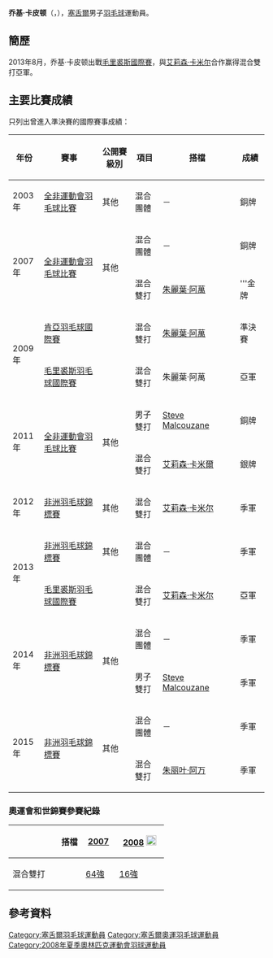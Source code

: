 {{noteTA|G1=Badminton}}
{{Infobox 羽球選手
| playername              = 乔基·卡皮顿<br/>{{lang|en|Georgie Cupidon}}
| image                   = 
| size                    = 
| caption                 = 
| birth_name              = 
| date_of_birth           = {{birth_date_and_age|1981|11|10}}
| place_of_birth          = 
| height                  = {{height|m=1.75}}
| weight                  = 
| event                   = 男子雙打、混合雙打
| country                 = {{SEY}}
| years_active            = 
| handedness              = 
| coach                   = 
| highest_ranking         = 第131位（混雙-[[朱丽叶·阿万|朱丽叶·阿万]]）
| date_of_highest_ranking = 2010年1月21日<ref name="ranking">[http://bwfcontent.tournamentsoftware.com/ranking/player.aspx?id=10445&player=116159 BWF World Ranking - Ranking of Georgie CUPIDON (12216)]{{en}}</ref>
| current_ranking         = 第221位（男雙-[[Steve_Malcouzanne|Malcouzanne]]）<br/>第1421位（男雙-[[Kervin_Ghislain|Ghislain]]）<br/>第345位（混雙-[[朱丽叶·阿万|朱丽叶·阿万]]）<br/>第392位（混雙-[[艾莉森·卡米尔|卡米尔]]）
| date_of_current_ranking = 2015年12月31日<ref>[http://bwfcontent.tournamentsoftware.com/ranking/category.aspx?id=10445&category=474 BWF World Ranking - BWF世界排名榜 (12/31/2015) - Men's doubles]{{en}}</ref><ref>[http://bwfcontent.tournamentsoftware.com/ranking/category.aspx?id=10445&category=476 BWF World Ranking - BWF世界排名榜 (12/31/2015) - Mixed doubles] {{Wayback|url=http://bwfcontent.tournamentsoftware.com/ranking/category.aspx?id=10445&category=476 |date=20181001163336 }}{{en}}</ref>
| played                  = 18勝–24負（男單）<br/>48勝–47負（男雙）<br/>67勝–44負（混雙）
| titles                  = 
| bwf_profile             = BD0125EF-4779-4081-99D1-BA8F6733755B
| bwf_id                  = 12216
| updated                 = 2016年1月7日
}}
{{MedalTableTop|width=286px}}
{{MedalSport | 男子[[羽毛球|羽毛球]]}}
{{MedalCountry | {{SEY}}}}
{{MedalCompetition | [[非洲運動會|非洲運動會]]}}
{{MedalBronze| [[2003年全非運動會羽毛球比賽|2003年 阿布加]] | 混合團體 }}
{{MedalBronze| [[2007年全非運動會羽毛球比賽|2007年 阿爾及爾]] | 混合團體 }}
{{MedalGold  | [[2007年全非運動會羽毛球比賽|2007年 阿爾及爾]] | 混合雙打 }}
{{MedalBronze| [[2011年全非運動會羽毛球比賽|2011年 馬布多]] | 男子雙打 }}
{{MedalSilver| [[2011年全非運動會羽毛球比賽|2011年 馬布多]] | 混合雙打 }}
{{MedalBronze| [[2015年非洲羽毛球錦標賽|2015年 布拉柴維爾]] | 混合團體 }}
{{MedalBronze| [[2015年非洲羽毛球錦標賽|2015年 布拉柴維爾]] | 混合雙打 }}
{{MedalCompetition | [[非洲羽毛球錦標賽|非洲羽毛球錦標賽]]}}
{{MedalBronze| [[2012年非洲羽毛球錦標賽|2012年 亞的斯亞貝巴]] | 混合雙打 }}
{{MedalBronze| [[2013年非洲羽毛球錦標賽|2013年 羅斯希爾]] | 混合團體 }}
{{MedalBronze| [[2014年非洲羽毛球錦標賽|2014年 洛巴策]] | 混合團體 }}
{{MedalBronze| [[2014年非洲羽毛球錦標賽|2014年 洛巴策]] | 男子雙打 }}
{{MedalBottom}}
'''乔基·卡皮顿'''（{{lang|en|Georgie Cupidon}}，{{bd|1981年|4月29日||}}），[[塞舌爾|塞舌爾]]男子[[羽毛球|羽毛球]]運動員。

==簡歷==
2013年8月，乔基·卡皮顿出戰[[2013年毛里裘斯羽毛球國際賽|毛里裘斯國際賽]]，與[[艾莉森·卡米尔|艾莉森·卡米尔]]合作赢得混合雙打亞軍。

==主要比賽成績==
只列出曾進入準決賽的國際賽事成績：
{| class=wikitable style="text-align:center; font-size:small;" 
!width="50"|年份
!width="180"|賽事
!width="80"|公開賽級別
!width="60"|項目
!width="180"|搭檔
!width="50"|成績
|-
!rowspan="1"|2003年
|[[2003年全非運動會羽毛球比賽|全非運動會羽毛球比賽]]
|其他
|混合團體
|－
|bgcolor="#b8860b"|銅牌
|-
!rowspan="2"|2007年
|rowspan="2"|[[2007年全非運動會羽毛球比賽|全非運動會羽毛球比賽]]
|rowspan="2"|其他
|混合團體
|－
|bgcolor="#b8860b"|銅牌
|-
|混合雙打
|[[朱麗葉·阿萬|朱麗葉·阿萬]]
|bgcolor="gold"|'''金牌
|-
!rowspan="2"|2009年
|[[2009年肯亞羽毛球國際賽|肯亞羽毛球國際賽]]
|{{BWFIS}}
|混合雙打
|[[朱麗葉·阿萬|朱麗葉·阿萬]]
|bgcolor="#b8860b"|準決賽
|-
|[[2009年毛里裘斯羽毛球國際賽|毛里裘斯羽毛球國際賽]]
|{{BWFIS}}
|混合雙打
|朱麗葉·阿萬
|bgcolor="silver"|亞軍
|-
!rowspan="2"|2011年
|rowspan="2"|[[2011年全非運動會羽毛球比賽|全非運動會羽毛球比賽]]
|rowspan="2"|其他
|男子雙打
|[[Steve_Malcouzane|Steve Malcouzane]]
|bgcolor="#b8860b"|銅牌
|-
|混合雙打
|[[艾莉森·卡米爾|艾莉森·卡米爾]]
|bgcolor="silver"|銀牌
|-
!rowspan="1"|2012年
|[[2012年非洲羽毛球錦標賽|非洲羽毛球錦標賽]]
|其他
|混合雙打
|[[艾莉森·卡米尔|艾莉森·卡米尔]]
|bgcolor="#b8860b"|季軍
|-
!rowspan="2"|2013年
|[[2013年非洲羽毛球錦標賽|非洲羽毛球錦標賽]]
|其他
|混合團體
|－
|bgcolor="#b8860b"|季軍
|-
|[[2013年毛里裘斯羽毛球國際賽|毛里裘斯羽毛球國際賽]]
|{{BWFFS}}
|混合雙打
|[[艾莉森·卡米尔|艾莉森·卡米尔]]
|bgcolor="silver"|亞軍
|-
!rowspan="2"|2014年
|rowspan="2"|[[2014年非洲羽毛球錦標賽|非洲羽毛球錦標賽]]
|rowspan="2"|其他
|混合團體
|－
|bgcolor="#b8860b"|季軍
|-
|男子雙打
|[[Steve_Malcouzane|Steve Malcouzane]]
|bgcolor="#b8860b"|季軍
|-
!rowspan="2"|2015年
|rowspan="2"|[[2015年非洲羽毛球錦標賽|非洲羽毛球錦標賽]]
|rowspan="2"|其他
|混合團體
|－
|bgcolor="#b8860b"|季軍
|-
|混合雙打
|[[朱丽叶·阿万|朱丽叶·阿万]]
|bgcolor="#b8860b"|季軍
|}
{{BWF賽事級別索引}}

===奧運會和世錦賽參賽紀錄===
{| class=wikitable style="text-align:center; font-size:small;" 
!
!搭檔
!width="50"|[[2007年世界羽毛球錦標賽|2007]]
!width="80"|[[2008年夏季奧林匹克運動會羽毛球比賽|2008]] [[File:Olympic_rings_without_rims.svg|20px]]
|-
!width="80"|混合雙打
|align="left"|{{nowrap|[[朱丽叶·阿万|朱丽叶·阿万]]}}
|[[2007年世界羽毛球錦標賽混合雙打項目|64強]]
|[[2008年夏季奧林匹克運動會羽毛球混合雙打比賽|16強]]
|}

==參考資料==
{{Reflist}}

{{DEFAULTSORT:Cupidon, Georgie}}
[[Category:塞舌爾羽毛球運動員|Category:塞舌爾羽毛球運動員]]
[[Category:塞舌爾奧運羽毛球運動員|Category:塞舌爾奧運羽毛球運動員]]
[[Category:2008年夏季奧林匹克運動會羽球運動員|Category:2008年夏季奧林匹克運動會羽球運動員]]